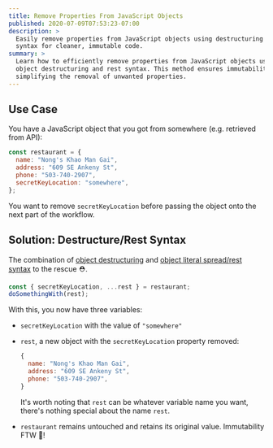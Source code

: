 ```yaml
---
title: Remove Properties From JavaScript Objects
published: 2020-07-09T07:53:23-07:00
description: >
  Easily remove properties from JavaScript objects using destructuring and rest
  syntax for cleaner, immutable code.
summary: >
  Learn how to efficiently remove properties from JavaScript objects using
  object destructuring and rest syntax. This method ensures immutability while
  simplifying the removal of unwanted properties.
---
```



## Use Case

You have a JavaScript object that you got from somewhere (e.g. retrieved from
API):

```js
const restaurant = {
  name: "Nong's Khao Man Gai",
  address: "609 SE Ankeny St",
  phone: "503-740-2907",
  secretKeyLocation: "somewhere",
};
```

You want to remove `secretKeyLocation` before passing the object onto the next
part of the workflow.

## Solution: Destructure/Rest Syntax

The combination of [object destructuring][destructure] and [object literal
spread/rest syntax][spread] to the rescue ⛑.

```js {1}
const { secretKeyLocation, ...rest } = restaurant;
doSomethingWith(rest);
```

With this, you now have three variables:

- `secretKeyLocation` with the value of `"somewhere"`
- `rest`, a new object with the `secretKeyLocation` property removed:

  ```js
  {
    name: "Nong's Khao Man Gai",
    address: "609 SE Ankeny St",
    phone: "503-740-2907",
  }
  ```

  It's worth noting that `rest` can be whatever variable name you want, there's
  nothing special about the name `rest`.

- `restaurant` remains untouched and retains its original value. Immutability
  FTW 🙌!

<CodeSandbox
  client:idle
  id="nmmst5"
  title="Remove JS object properties"
  file="index.js"
/>

[destructure]: https://developer.mozilla.org/en-US/docs/Web/JavaScript/Reference/Operators/Destructuring_assignment#Object_destructuring
[spread]: https://developer.mozilla.org/en-US/docs/Web/JavaScript/Reference/Operators/Spread_syntax#Spread_in_object_literals
